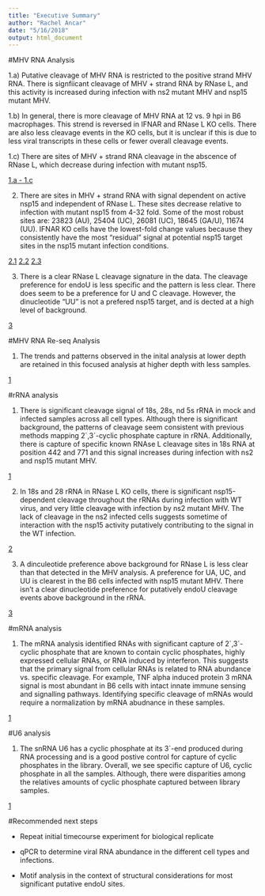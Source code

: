 ```yaml
---
title: "Executive Summary"
author: "Rachel Ancar"
date: "5/16/2018"
output: html_document
---
```


#MHV RNA Analysis 

1.a) Putative cleavage of MHV RNA is restricted to the positive strand MHV RNA. There is signfiicant cleavage of MHV + strand RNA by RNase L, and this activity is increased during infection with ns2 mutant MHV and nsp15 mutant MHV.  

1.b) In general, there is more cleavage of MHV RNA at 12 vs. 9 hpi in B6 macrophages. This strend is reversed in IFNAR and RNase L KO cells. There are also less cleavage events in the KO cells, but it is unclear if this is due to less viral transcripts in these cells or fewer overall cleavage events. 

1.c) There are sites of MHV + strand RNA cleavage in the abscence of RNase L, which decrease during infection with mutant nsp15. 

[1.a - 1.c](https://ancarr.github.io/EndoU/MHV_endoU_analysis_final.html#coverage_plots_for_all_cell_types_by_type_of_viral_infection)

2) There are sites in MHV + strand RNA with signal dependent on active nsp15 and independent of RNase L. These sites decrease relative to infection with mutant nsp15 from 4-32 fold. Some of the most robust sites are: 23823 (AU), 25404 (UC), 26081 (UC), 18645 (GA/U), 11674 (UU). IFNAR KO cells have the lowest-fold change values because they consistently have the most "residual" signal at potential nsp15 target sites in the nsp15 mutant infection conditions. 

[2.1](https://ancarr.github.io/EndoU/MHV_endoU_analysis_final.html#coverage_plots_for_all_cell_types_by_type_of_viral_infection)
[2.2](https://ancarr.github.io/EndoU/MHV_endoU_analysis_final.html#coverage_plots_for_all_cell_types_by_type_of_viral_infection)
[2.3](https://ancarr.github.io/EndoU/MHV_endoU_analysis_final.html#identifying_“significant”_sites_of_possible_nsp15_cleavage)

3) There is a clear RNase L cleavage signature in the data. The cleavage preference for endoU is less specific and the pattern is less clear. There does seem to be a preference for U and C cleavage. However, the dinucleotide "UU" is not a prefered nsp15 target, and is dected at a high level of background. 

[3](https://ancarr.github.io/EndoU/MHV_endoU_analysis_final.html#nsp15_substractive_dinucleotide_analysis_of_for_all_cell_types_by_type_of_viral_infection)

#MHV RNA Re-seq Analysis 

1) The trends and patterns observed in the inital analysis at lower depth are retained in this focused analysis at higher depth with less samples. 

[1](https://ancarr.github.io/EndoU/MHV_endo_analysis_reseq_final.html)

#rRNA analysis

1) There is significant cleavage signal of 18s, 28s, nd 5s rRNA in mock and infected samples across all cell types. Although there is significant background, the patterns of cleavage seem consistent with previous methods mapping 2´,3´-cyclic phosphate capture in rRNA. Additionally, there is capture of specific known RNAse L cleavage sites in 18s RNA at position 442 and 771 and this signal increases during infection with ns2 and nsp15 mutant MHV. 

[1](https://ancarr.github.io/EndoU/rRNA_endoU_analysis.html#coverage_plots_for_18s,_28s,_and_5s_rrna_by_cell_type_and_type_of_viral_infection)

2) In 18s and 28 rRNA in RNase L KO cells, there is significant nsp15-dependent cleavage  throughout the rRNAs during infection with WT virus, and very little cleavage with infection by ns2 mutant MHV. The lack of cleavage in the ns2 infected cells suggests sometime of interaction with the nsp15 activity putatively contributing to the signal in the WT infection. 

[2](https://ancarr.github.io/EndoU/rRNA_endoU_analysis.html#endou_mutant_(nsp15)_substractive_coverage_analysis_of_mhv_(+)_strand_for_all_cell_types_by_type_of_viral_infection_from_baseline)

3) A dinculeotide preference above background for RNase L is less clear than that detected in the MHV analysis. A preference for UA, UC, and UU is clearest in the B6 cells infected with nsp15 mutant MHV. There isn't a clear dinucleotide preference for putatively endoU cleavage events above background in the rRNA. 

[3](https://ancarr.github.io/EndoU/rRNA_endoU_analysis.html#graphing_dinucleotide_frequencies_for_all_cell_types_by_infection_status)

#mRNA analysis

1) The mRNA analysis identified RNAs with significant capture of 2´,3´-cyclic phosphate that are known to contain cyclic phosphates, highly expressed cellular RNAs, or RNA induced by interferon. This suggests that the primary signal from cellular RNAs is related to RNA abundance vs. specific cleavage. For example, TNF alpha induced protein 3 mRNA signal is most abundant in B6 cells with intact innate immune sensing and signalling pathways. Identifying specific cleavage of mRNAs would require a normalization by mRNA abudnance in these samples.  

[1](https://ancarr.github.io/EndoU/mRNA_endoU_analysis.html)

#U6 analysis

1) The snRNA U6 has a cyclic phosphate at its 3´-end produced during RNA processing and is a good postive control for capture of cyclic phosphates in the library. Overall, we see specific capture of U6, cyclic phosphate in all the samples. Although, there were disparities among the relatives amounts of cyclic phosphate captured between library samples.

[1](https://ancarr.github.io/EndoU/U6_23-Cyclic_Phosphate_Analysis.html)

#Recommended next steps

- Repeat initial timecourse experiment for biological replicate

- qPCR to determine viral RNA abundance in the different cell types and infections. 

- Motif analysis in the context of structural considerations for most significant putative endoU sites. 

